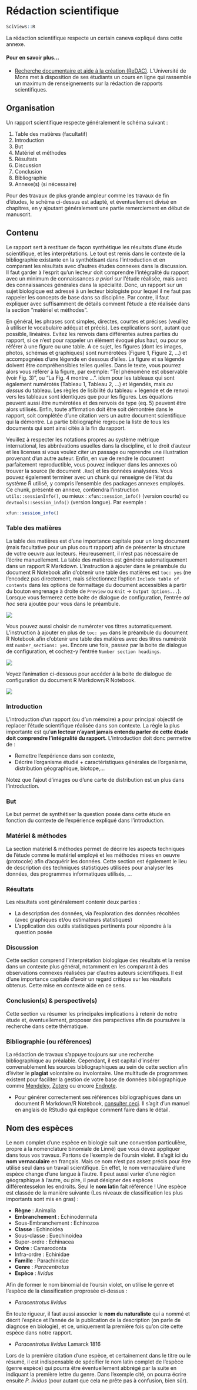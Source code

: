 # Rédaction scientifique {#redaction-scientifique}

```r
SciViews::R
```

La rédaction scientifique respecte un certain caneva expliqué dans cette annexe. 

#### Pour en savoir plus... {-}

- [Recherche documentaire et aide à la création (ReDAC)](https://moodle.umons.ac.be/enrol/index.php?id=5). L'Université de Mons met à disposition de ses étudiants un cours en ligne qui rassemble un maximum de renseignements sur la rédaction de rapports scientifiques.


## Organisation 

 Un rapport scientifique respecte généralement le schéma suivant :

1. Table des matières (facultatif)
2. Introduction
3. But
4. Matériel et méthodes
5. Résultats
6. Discussion
7. Conclusion
8. Bibliographie
9. Annexe(s) (si nécessaire)

Pour des travaux de plus grande ampleur comme les travaux de fin d'études, le schéma ci-dessus est adapté, et éventuellement divisé en chapitres, en y ajoutant généralement une partie remerciement en début de manuscrit.


## Contenu 

Le rapport sert à restituer de façon synthétique les résultats d'une étude scientifique, et les interprétations. Le tout est remis dans le contexte de la bibliographie existante en la synthétisant dans l'introduction et en comparant les résultats avec d'autres études connexes dans la discussion. Il faut garder à l’esprit qu’un lecteur doit comprendre l’intégralité du rapport avec un minimum de connaissances _a priori_ sur l'étude réalisée, mais avec des connaissances générales dans la spécialité. Donc, un rapport sur un sujet biologique est adressé à un lecteur biologiste pour lequel il ne faut pas rappeler les concepts de base dans sa discipline. Par contre, il faut expliquer avec suffisamment de détails comment l'étude a été réalisée dans la section "matériel et méthodes".

En général, les phrases sont simples, directes, courtes et précises (veuillez à utiliser le vocabulaire adéquat et précis). Les explications sont, autant que possible, linéaires. Evitez les renvois dans différentes autres parties du rapport, si ce n'est pour rappeler un élément évoqué plus haut, ou pour se référer à une figure ou une table. A ce sujet, les figures (dont les images, photos, schémas et graphiques) sont numérotées (Figure 1, Figure 2, ...) et accompagnées d'une légende en dessous d'elles. La figure et sa légende doivent être compréhensibles telles quelles. Dans le texte, vous pourrez alors vous référer à la figure, par exemple: "Tel phénomène est observable (voir Fig. 3)", ou "La Fig. 4 montre ...". idem pour les tableaux qui sont également numérotés (Tableau 1, Tableau 2, ...) et légendés, mais _au dessus_ du tableau. Les règles de lisibilité du tableau + légende et de renvoi vers les tableaux sont identiques que pour les figures. Les équations peuvent aussi être numérotées et des renvois de type (eq. 5) peuvent être alors utilisés. Enfin, toute affirmation doit être soit démontrée dans le rapport, soit complétée d'une citation vers un autre document scientifique qui la démontre. La partie bibliographie regroupe la liste de tous les documents qui sont ainsi cités à la fin du rapport.

Veuillez à respecter les notations propres au système métrique international, les abbrévations usuelles dans la discipline, et le droit d'auteur et les licenses si vous voulez citer un passage ou reprendre une illustration provenant d'un autre auteur. Enfin, en vue de rendre le document parfaitement reproductible, vous pouvez indiquer dans les annexes où trouver la source (le document `.Rmd`) et les données analysées. Vous pouvez également terminer avec un chunk qui renseigne de l'état du système R utilisé, y compris l'ensemble des packages annexes employés. Ce chunk, présenté en annexe, contiendra l'instruction `utils::sessionInfo()`, ou mieux : `xfun::session_info()` (version courte) ou `devtools::session_info()` (version longue). Par exemple :

```r
xfun::session_info()
```


### Table des matières

La table des matières est d'une importance capitale pour un long document (mais facultative pour un plus court rapport) afin de présenter la structure de votre oeuvre aux lecteurs. Heureusement, il n'est pas nécessaire de l'écrire manuellement. La table des matières est générée automatiquement dans un rapport R Markdown. L'instruction à ajouter dans le préambule du document R Notebook afin d'obtenir une table des matières est `toc: yes` (ne l'encodez pas directement, mais sélectionnez l'option `Include table of contents` dans les options de formattage du document accessibles à partir du bouton engrenage à droite de `Preview` ou `Knit` -> `Output Options...`). Lorsque vous fermerez cette boite de dialogue de configuration, l'entrée _ad hoc_ sera ajoutée pour vous dans le préambule.

![](images/annexe_a4/table_contents.png)

Vous pouvez aussi choisir de numéroter vos titres automatiquement. L'instruction à ajouter en plus de `toc: yes` dans le préambule du document R Notebook afin d'obtenir une table des matières avec des titres numéroté est `number_sections: yes`. Encore une fois, passez par la boite de dialogue de configuration, et cochez-y l'entrée `Number section headings`. 

![](images/annexe_a4/table_contents2.png)

Voyez l'animation ci-dessous pour accéder à la boite de dialogue de configuration du document R Markdown/R Notebook.

![](images/annexe_a4/table_contents.gif)


### Introduction

L'introduction d'un rapport (ou d'un mémoire) a pour principal objectif de replacer l'étude scientifique réalisée dans son contexte.  La règle la plus importante est qu'**un lecteur n’ayant jamais entendu parler de cette étude doit comprendre l’intégralité du rapport.** L'introduction doit donc permettre de : 

- Remettre l'expérience dans son contexte,
- Décrire l'organisme étudié
      + caractéristiques générales de l'organisme, distribution géographique, biotope,...
      
Notez que l'ajout d'images ou d'une carte de distribution est un plus dans l'introduction.


### But

Le but permet de synthétiser la question posée dans cette étude en fonction du contexte de l'expérience expliqué dans l'introduction.


### Matériel & méthodes

La section matériel & méthodes permet de décrire les aspects techniques de l'étude comme le matériel employé et les méthodes mises en oeuvre (protocole) afin d'acquérir les données. Cette section est également le lieu de description des techniques statistiques utilisées pour analyser les données, des programmes informatiques utilisés, ...


### Résultats

Les résultats vont généralement contenir deux parties : 

- La description des données, via l'exploration des données récoltées (avec graphiques et/ou estimateurs statistiques)
- L'application des outils statistiques pertinents pour répondre à la question posée 


### Discussion

Cette section comprend l'interprétation biologique des résultats et la remise dans un contexte plus général, notamment en les comparant à des observations connexes réalisées par d'autres auteurs scientifiques. Il est d'une importance capitale d'avoir un regard critique sur les résultats obtenus. Cette mise en contexte aide en ce sens.


### Conclusion(s) & perspective(s)

Cette section va résumer les principales implications à retenir de notre étude et, éventuellement, proposer des perspectives afin de poursuivre la recherche dans cette thématique.


### Bibliographie (ou références)

La rédaction de travaux s'appuye toujours sur une recherche bibliographique au préalable. Cependant, il est capital d'insérer convenablement les sources bibliographiques au sein de cette section afin d'éviter le **plagiat** volontaire ou involontaire. Une multitude de programmes existent pour faciliter la gestion de votre base de données bibliographique comme [Mendeley](https://www.mendeley.com/), [Zotero](https://www.zotero.org/) ou encore [Endnote](https://endnote.com/). 

- Pour générer correctement ses références bibliographiques dans un document R Markdown/R Notebook, [consulter ceci](https://rmarkdown.rstudio.com/authoring_bibliographies_and_citations.html#citation_styles). Il s'agit d'un manuel en anglais de RStudio qui explique comment faire dans le détail.


## Nom des espèces

Le nom complet d'une espèce en biologie suit une convention particulière, propre à la nomenclature binomiale de Linné) que vous devez appliquer dans tous vos travaux. Partons de l'exemple de l'oursin violet. Il s'agit ici du **nom vernaculaire** en français. Mais ce nom n'est pas assez précis pour être utilisé seul dans un travail scientifique. En effet, le nom vernaculaire d'une espèce change d'une langue à l'autre. Il peut aussi varier d'une région géographique à l'autre, ou pire, il peut désigner des espèces différentesselon les endroits. Seul le **nom latin** fait référence ! Une espèce est classée de la manière suivante (Les niveaux de classification les plus importants sont mis en gras) :

- **Règne** : Animalia
- **Embranchement** : Echinodermata
- Sous-Embranchement : Echinozoa
- **Classe** : Echinoidea
- Sous-classe : Euechinoidea
- Super-ordre : Echinacea
- **Ordre** : Camarodonta
- Infra-ordre : Echinidae
- **Famille** : Parachinidae
- **Genre** : *Paracentrotus*
- **Espèce** : *lividus*

Afin de former le nom binomial de l'oursin violet, on utilise le genre et l'espèce de la classification proprosée ci-dessus : 

- *Paracentrotus lividus*

En toute rigueur, il faut aussi associer le **nom du naturaliste** qui a nommé et décrit l'espèce et l'année de la publication de la description (on parle de diagnose en biologie), et ce, uniquement la première fois qu'on cite cette espèce dans notre rapport.

- *Paracentrotus lividus* Lamarck 1816

Lors de la première citation d'une espèce, et certainement dans le titre ou le résumé, il est indispensable de spécifier le nom latin complet de l'espèce (genre espèce) qui pourra être éventuellement abbrégé par la suite en indiquant la première lettre du genre. Dans l'exemple cité, on pourra écrire ensuite *P. lividus* (pour autant que cela ne prête pas à confusion, bien sûr).
